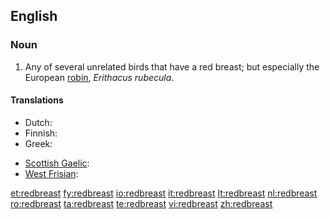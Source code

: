 ==English==

===Noun===
{{en-noun}}

# Any of several unrelated birds that have a red breast; but especially the European [[robin]], ''Erithacus rubecula''.

====Translations====
{{trans-top|''Erithacus rubecula''}}
* Dutch: {{t+|nl|roodborstje|n}}
* Finnish: {{t+|fi|punarinta}}
* Greek: {{t+|el|κοκκινολαίμης|m|tr=kokkinolémis}}
{{trans-mid}}
* [[Scottish Gaelic]]: {{t-|gd|brù-dhearg|m|xs=Scottish Gaelic}}
* [[West Frisian]]: {{t+|fy|readboarstke|n|xs=West Frisian}}
{{trans-bottom}}

[[et:redbreast]]
[[fy:redbreast]]
[[io:redbreast]]
[[it:redbreast]]
[[lt:redbreast]]
[[nl:redbreast]]
[[ro:redbreast]]
[[ta:redbreast]]
[[te:redbreast]]
[[vi:redbreast]]
[[zh:redbreast]]